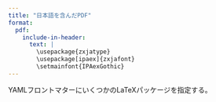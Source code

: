 ```yaml
---
title: "日本語を含んだPDF"
format: 
  pdf:
    include-in-header:
      text: |
        \usepackage{zxjatype}
        \usepackage[ipaex]{zxjafont}
        \setmainfont{IPAexGothic}
---
```


YAMLフロントマターにいくつかのLaTeXパッケージを指定する。
